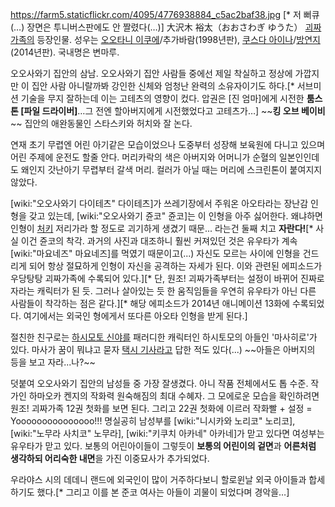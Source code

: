 https://farm5.staticflickr.com/4095/4776938884_c5ac2baf38.jpg [* 저 뻐큐(…) 장면은 투니버스판에도 안 짤렸다(…)]
大沢木 裕太（おおさわぎ ゆうた）
[[괴짜가족]]의 등장인물. 성우는 [[오오타니 이쿠에]]/추가바람(1998년판), [[쿠스다 아이나]]/[[방연지]](2014년판). 국내명은 변마루.

오오사와기 집안의 삼남. 오오사와기 집안 사람들 중에선 제일 착실하고 정상에 가깝지만 이 집안 사람 아니랄까봐 강인한 신체와 엄청난 완력의 소유자이기도 하다.[* 서브미션 기술을 무지 잘하는데 이는 고테츠의 영향이 컸다. 압권은 [진 엄마]에게 시전한 '''툼스톤 [파일 드라이버]'''…그 전엔 할아버지에게 시전했었다고 고테츠가…] ~~'''킹 오브 베이비'''~~ 집안의 애완동물인 스타스키와 허치와 잘 논다. 

연재 초기 무렵엔 어린 아기같은 모습이었으나 도중부터 성장해 보육원에 다니고 있으며 어린 주제에 운전도 할줄 안다. 머리카락의 색은 아버지와 어머니가 순혈의 일본인인데도 왜인지 갓난아기 무렵부터 갈색 머리. 컬러가 아닐 때는 머리에 스크린톤이 붙여지지 않았다.

[wiki:"오오사와기 다이테츠" 다이테츠]가 쓰레기장에서 주워온 아오타라는 장난감 인형을 갖고 있는데, [wiki:"오오사와기 쥰코" 쥰코]는 이 인형을 아주 싫어한다. 왜냐하면 인형이 [[처키]] 저리가라 할 정도로 괴기하게 생겼기 때문... 라는건 둘째 치고 '''자란다!'''[* 사실 이건 쥰코의 착각. 과거의 사진과 대조하니 훨씬 커져있던 것은 유우타가 계속 [wiki:"마요네즈" 마요네즈]를 먹였기 때문이고(...) 자신도 모르는 사이에 인형을 건드리게 되어 항상 절묘하게 인형이 자신을 공격하는 자세가 된다. 이와 관련된 에피소드가 우당탕탕 괴짜가족에 수록되어 있다.][* 단, 원조! 괴짜가족부터는 설정이 바뀌어 진짜로 자라는 캐릭터가 된 듯. 그러나 살아있는 듯 한 움직임들을 우연히 유우타가 아닌 다른 사람들이 착각하는 점은 같다.][* 해당 에피소드가 2014년 애니메이션 13화에 수록되었다. 여기에서는 외국인 형에게서 또다른 아오타 인형을 받게 된다.]

절친한 친구로는 [[하시모토 신야]]를 패러디한 캐릭터인 하시토모의 아들인 '마사히로'가 있다. 마사가 꿈이 뭐냐고 묻자 [[택시 기사]]라고 답한 적도 있다(...) ~~아들은 아버지의 등을 보고 자라...나?~~

덧붙여 오오사와기 집안의 남성들 중 가장 잘생겼다. 아니 작품 전체에서도 톱 수준. 작가인 하마오카 켄지의 작화력 원숙해짐의 최대 수혜자. 그 모에로운 모습을 확인하려면 원조! 괴짜가족 12권 첫화를 보면 된다. 그리고 22권 첫화에 이르러 작화빨 + 설정 = Yooooooooooooooo!!! 명실공히 남성부를 [wiki:"니시카와 노리코" 노리코], [wiki:"노무라 사치코" 노무라], [wiki:"키쿠치 아카네" 아카네]가 맏고 있다면 여성부는 유우타가 맏고 있다. 보통의 어린아이들이 그렇듯이 '''보통의 어린이의 겉면'''과 '''어른처럼 생각하되 어리숙한 내면'''을 가진 이중묘사가 추가되었다.

우라야스 시의 데데니 랜드에 외국인이 많이 거주하다보니 할로윈날 외국 아이들과 합세하기도 했다.[* 그리고 이를 본 준코 여사는 아들이 괴물이 되었다며 경악을…]
